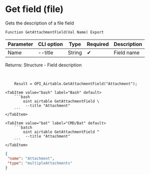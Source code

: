 ﻿---
sidebar_position: 5
---


# Get field (file)
 Gets the description of a file field



`Function GetAttachmentField(Val Name) Export`

  | Parameter | CLI option | Type | Required | Description |
  |-|-|-|-|-|
  | Name | --title | String | &#x2714; | Field name |

  
  Returns:  Structure - Field description

<br/>




```bsl title="1C:Enterprise/OneScript code example"
    Result = OPI_Airtable.GetAttachmentField("Attachment");
```
 

 <Tabs>
  
    <TabItem value="bash" label="Bash" default>
        ```bash
            oint airtable GetAttachmentField \
             --title "Attachment"
        ```
    </TabItem>
  
    <TabItem value="bat" label="CMD/Bat" default>
        ```batch
            oint airtable GetAttachmentField ^
             --title "Attachment"
        ```
    </TabItem>
</Tabs>


```json title="Result"
{
 "name": "Attachment",
 "type": "multipleAttachments"
}
```
